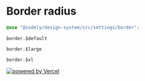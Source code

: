 
<Meta title="Styles/Radius" />

# Border radius

```scss
@use "@codely/design-system/src/settings/border";
```

`border.$default`

<div className="radius radius--default"></div>

`border.$large`

<div className="radius radius--large"></div>

`border.$xl`

<div className="radius radius--xl"></div>

<footer className="docs-footer">
  <a href="https://vercel.com/?utm_source=[codely-courses]&utm_campaign=oss">
    <img src="/powered-by-vercel.svg" alt="powered by Vercel" />
  </a>
</footer>
